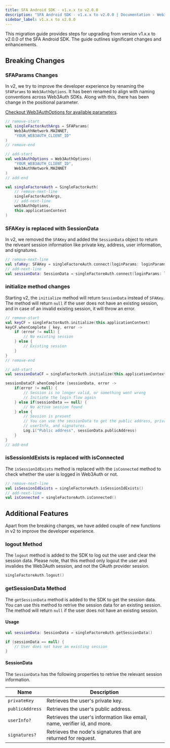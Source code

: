 ```yaml
---
title: SFA Android SDK - v1.x.x to v2.0.0
description: "SFA Android SDK - v1.x.x to v2.0.0 | Documentation - Web3Auth"
sidebar_label: v1.x.x to v2.0.0
---
```


This migration guide provides steps for upgrading from version v1.x.x to v2.0.0 of the SFA Android
SDK. The guide outlines significant changes and enhancements.

## Breaking Changes

### SFAParams Changes

In v2, we try to improve the developer experience by renaming the `SFAParams` to `Web3AuthOptions`.
It has been renamed to align with naming conventions across Web3Auth SDKs. Along with this, there
has been change in the positional parameter.

[Checkout Web3AuthOptions for available parameters](/docs/sdk/core-kit/sfa-android/initialize#parameters).

```kotlin
// remove-start
val singleFactorAuthArgs = SFAParams(
    Web3AuthNetwork.MAINNET,
    "YOUR_WEB3AUTH_CLIENT_ID"
)
// remove-end

// add-start
val web3AuthOptions = Web3AuthOptions(
    "YOUR_WEB3AUTH_CLIENT_ID",
    Web3AuthNetwork.MAINNET
)
// add-end

val singleFactoreAuth = SingleFactorAuth(
    // remove-next-line
    singleFactorAuthArgs,
    // add-next-line
    web3AuthOptions,
    this.applicationContext
)
```

### SFAKey is replaced with SessionData

In v2, we removed the `SFAKey` and added the `SessionData` object to return the relveant session
information like private key, address, user information, and signatures.

```kotlin
// remove-next-line
val sfaKey: SFAKey = singleFactoreAuth.connect(loginParams: loginParams)
// add-next-line
val sessionData: SessionData = singleFactoreAuth.connect(loginParams: loginParams)
```

### initialize method changes

Starting v2, the `initialize` method will return `SessionData` instead of `SFAKey`. The method will
return `null` if the user does not have an existing session, and in case of an invalid existing
session, it will throw an error.

```kotlin
// remove-start
val keyCF = singleFactorAuth.initialize(this.applicationContext)
keyCF.whenComplete { key, error ->
    if (error != null) {
        // No existing session
    } else {
        // Existing session
    }
}
// remove-end

// add-start
val sessionDataCF = singleFactorAuth.initialize(this.applicationContext)

sessionDataCF.whenComplete {sessionData, error ->
    if(error != null) {
        // Session is no longer valid, or something went wrong
        // Initiate the login flow again
    } else if(sessionData == null) {
        // No active session found
    } else {
        // Session is present
        // You can use the sessionData to get the public address, private key,
        // userInfo, and signatures.
        Log.i("Public address", sessionData.publicAddress)
    }
}
// add-end
```

### isSessionIdExists is replaced with isConnected

The `isSessionIdExists` method is replaced with the `isConnected` method to check whether the user
is logged in Web3Auth or not.

```kotlin
// remove-next-line
val isSessionIdExists = singleFactoreAuth.isSessionIdExists()
// add-next-line
val isConnected = singleFactoreAuth.isConnected()
```

## Additional Features

Apart from the breaking changes, we have added couple of new functions in v2 to improve the
developer experience.

### logout Method

The `logout` method is added to the SDK to log out the user and clear the session data. Please note,
that this method only logout the user and invalides the Web3Auth session, and not the OAuth provider
session.

```kotlin
singleFactoreAuth.logout()
```

### getSessionData Method

The `getSessionData` method is added to the SDK to get the session data. You can use this method to
retrive the session data for an existing session. The method will return `null` if the user does not
have an existing session.

#### Usage

```kotlin
val sessionData: SessionData = singleFactoreAuth.getSessionData()

if (sessionData == null) {
    // User does not have an existing session
}
```

#### SessionData

The `SessionData` has the following properties to retrive the relevant session information.

| Name            | Description                                                               |
| --------------- | ------------------------------------------------------------------------- |
| `privateKey`    | Retrieves the user's private key.                                         |
| `publicAddress` | Retrieves the user's public address.                                      |
| `userInfo?`     | Retrieves the user's information like email, name, verifier id, and more. |
| `signatures?`   | Retrieves the node's signatures that are returned for request.            |
